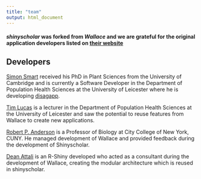 ```yaml
---
title: "team"
output: html_document
---
```


#### *shinyscholar* was forked from *Wallace* and we are grateful for the original application developers listed on [their website](https://wallaceecomod.github.io/)

## Developers

[Simon Smart](https://github.com/simon-smart88) received his PhD in Plant Sciences from the University of Cambridge and is currently a Software Developer in the Department of Population Health Sciences at the University of Leicester where he is developing [disagapp](https://github.com/simon-smart88/disagapp).

[Tim Lucas](https://timcdlucas.github.io/) is a lecturer in the Department of Population Health Sciences at the University of Leicester and saw the potential to reuse features from Wallace to create new applications.

[Robert P. Anderson](https://www.andersonlab.ccny.cuny.edu/) is a Professor of Biology at City College of New York, CUNY. He managed development of Wallace and provided feedback during the development of Shinyscholar.

[Dean Attali](https://deanattali.com/) is an R-Shiny developed who acted as a consultant during the development of Wallace, creating  the modular architecture which is reused in shinyscholar.
